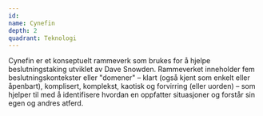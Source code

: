 ```yaml
---
id:
name: Cynefin
depth: 2
quadrant: Teknologi
---
```


Cynefin er et konseptuelt rammeverk som brukes for å hjelpe beslutningstaking utviklet av Dave Snowden. 
Rammeverket inneholder fem beslutningskontekster eller "domener" – klart (også kjent som enkelt eller 
åpenbart), komplisert, komplekst, kaotisk og forvirring (eller uorden) – som hjelper til med å identifisere 
hvordan en oppfatter situasjoner og forstår sin egen og andres atferd.
